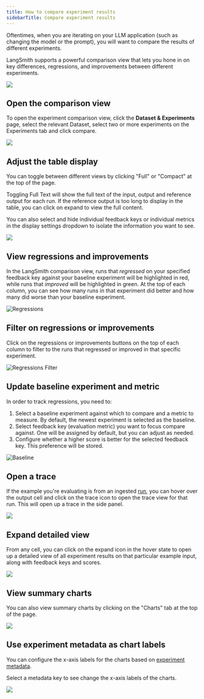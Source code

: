 ```yaml
---
title: How to compare experiment results
sidebarTitle: Compare experiment results
---
```


Oftentimes, when you are iterating on your LLM application (such as changing the model or the prompt), you will want to compare the results of different experiments.

LangSmith supports a powerful comparison view that lets you hone in on key differences, regressions, and improvements between different experiments.

![](images/compare.gif)

## Open the comparison view

To open the experiment comparison view, click the **Dataset & Experiments** page, select the relevant Dataset, select two or more experiments on the Experiments tab and click compare.

![](images/compare-select.png)

## Adjust the table display

You can toggle between different views by clicking "Full" or "Compact" at the top of the page.

Toggling Full Text will show the full text of the input, output and reference output for each run. If the reference output is too long to display in the table, you can click on expand to view the full content.

You can also select and hide individual feedback keys or individual metrics in the display settings dropdown to isolate the information you want to see.

![](images/toggle-views.gif)

## View regressions and improvements

In the LangSmith comparison view, runs that *regressed* on your specified feedback key against your baseline experiment will be highlighted in red, while runs that *improved* will be highlighted in green. At the top of each column, you can see how many runs in that experiment did better and how many did worse than your baseline experiment.

![Regressions](images/regression-view.png)

## Filter on regressions or improvements

Click on the regressions or improvements buttons on the top of each column to filter to the runs that regressed or improved in that specific experiment.

![Regressions Filter](images/filter-to-regressions.png)

## Update baseline experiment and metric

In order to track regressions, you need to:

1. Select a baseline experiment against which to compare and a metric to measure. By default, the newest experiment is selected as the baseline.
2. Select feedback key (evaluation metric) you want to focus compare against. One will be assigned by default, but you can adjust as needed.
3. Configure whether a higher score is better for the selected feedback key. This preference will be stored.

![Baseline](images/select-baseline.png)

## Open a trace

If the example you're evaluating is from an ingested [run](/langsmith/observability-overview#runs), you can hover over the output cell and click on the trace icon to open the trace view for that run. This will open up a trace in the side panel.

![](images/open-source-trace.png)

## Expand detailed view

From any cell, you can click on the expand icon in the hover state to open up a detailed view of all experiment results on that particular example input, along with feedback keys and scores.

![](images/expanded-view.png)

## View summary charts

You can also view summary charts by clicking on the "Charts" tab at the top of the page.

![](images/charts-tab.png)

## Use experiment metadata as chart labels

You can configure the x-axis labels for the charts based on [experiment metadata](/langsmith/filter-experiments-ui#background-add-metadata-to-your-experiments).

Select a metadata key to see change the x-axis labels of the charts.

![](images/metadata-in-charts.png)


